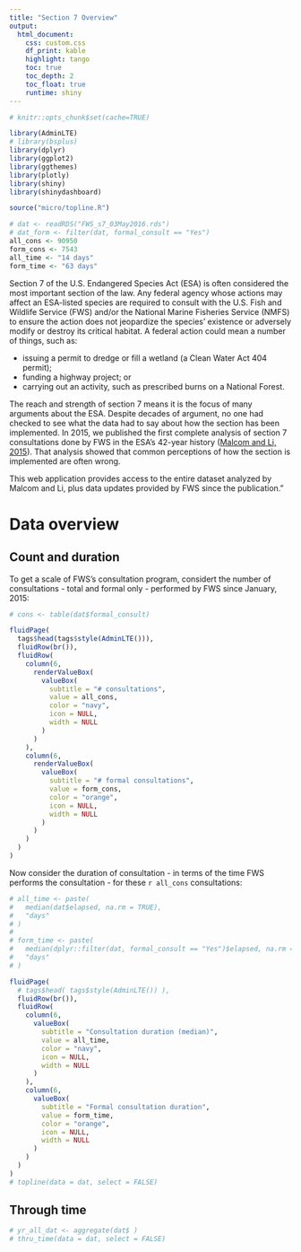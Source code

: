```yaml
---
title: "Section 7 Overview"
output: 
  html_document:
    css: custom.css
    df_print: kable
    highlight: tango
    toc: true
    toc_depth: 2
    toc_float: true
    runtime: shiny
---
```


```r
# knitr::opts_chunk$set(cache=TRUE)

library(AdminLTE)
# library(bsplus)
library(dplyr)
library(ggplot2)
library(ggthemes)
library(plotly)
library(shiny)
library(shinydashboard)

source("micro/topline.R")

# dat <- readRDS("FWS_s7_03May2016.rds")
# dat_form <- filter(dat, formal_consult == "Yes")
all_cons <- 90950
form_cons <- 7543
all_time <- "14 days"
form_time <- "63 days"
```

Section 7 of the U.S. Endangered Species Act (ESA) is often considered the most
important section of the law. Any federal
agency whose actions may affect an ESA-listed species are required to consult
with the U.S. Fish and Wildlife Service (FWS) and/or the National Marine Fisheries
Service (NMFS) to ensure the action does not jeopardize the species' existence
or adversely modify or destroy its critical habitat. A federal action could mean
a number of things, such as:

- issuing a permit to dredge or fill a wetland (a Clean Water Act 404 permit);
- funding a highway project; or
- carrying out an activity, such as prescribed burns on a National Forest.

The reach and strength of section 7 means it is the focus of many arguments about
the ESA. Despite decades of argument, no one had checked to see what
the data had to say about how the section has been implemented. In 2015, we 
published the first complete analysis of section 7 consultations done by FWS 
in the ESA's 42-year history 
([Malcom and Li, 2015](http://www.pnas.org/content/112/52/15844.abstract)).
That analysis showed that common perceptions of how the section is implemented 
are often wrong.

This web application provides access to the entire dataset analyzed by Malcom
and Li, plus data updates provided by FWS since the publication."

# Data overview

## Count and duration

To get a scale of FWS's consultation program, considert the number of 
consultations - total and formal only - performed by FWS since January, 2015:

```r
# cons <- table(dat$formal_consult)

fluidPage(
  tags$head(tags$style(AdminLTE())),
  fluidRow(br()),
  fluidRow(
    column(6,
      renderValueBox(
        valueBox(
          subtitle = "# consultations",
          value = all_cons,
          color = "navy",
          icon = NULL,
          width = NULL
        )
      )
    ),
    column(6,
      renderValueBox(
        valueBox(
          subtitle = "# formal consultations",
          value = form_cons,
          color = "orange",
          icon = NULL,
          width = NULL
        )
      )
    )
  )
)
```

Now consider the duration of consultation - in terms of the time FWS performs 
the consultation - for these `r all_cons` consultations:

```r
# all_time <- paste(
#   median(dat$elapsed, na.rm = TRUE),
#   "days"
# )
# 
# form_time <- paste(
#   median(dplyr::filter(dat, formal_consult == "Yes")$elapsed, na.rm = TRUE),
#   "days"
# )

fluidPage(
  # tags$head( tags$style(AdminLTE()) ),
  fluidRow(br()),
  fluidRow(
    column(6,
      valueBox(
        subtitle = "Consultation duration (median)",
        value = all_time,
        color = "navy",
        icon = NULL,
        width = NULL
      )
    ),
    column(6,
      valueBox(
        subtitle = "Formal consultation duration",
        value = form_time,
        color = "orange",
        icon = NULL,
        width = NULL
      )
    )
  )
)
# topline(data = dat, select = FALSE)
```

## Through time

```r
# yr_all_dat <- aggregate(dat$ )
# thru_time(data = dat, select = FALSE)
```


